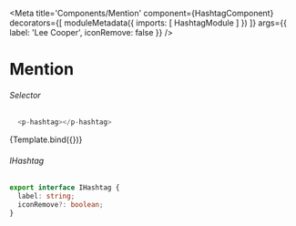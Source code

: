 
<Meta title='Components/Mention'
  component={HashtagComponent}
  decorators={[
    moduleMetadata({
      imports: [
        HashtagModule
      ]
    })
  ]}
  args={{ 
    label: 'Lee Cooper',
    iconRemove: false
  }}
/>


# Mention

###### Selector
```ts
  <p-hashtag></p-hashtag>
```
<Canvas>
  <Story name="Mention"
    args={{
    }}>
    {Template.bind({})}
  </Story>
</Canvas>

###### IHashtag
```ts
export interface IHashtag {
  label: string;
  iconRemove?: boolean;
}
```